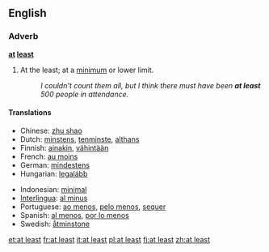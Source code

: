 ==English==
===Adverb===
'''[[at]] [[least]]'''
# At the least; at a [[minimum]] or lower limit.
#:''I couldn't count them all, but I think there must have been '''at least''' 500 people in attendance.''

====Translations====
{{top}}
*Chinese: [[zhu shao]]
*Dutch: [[minstens]], [[tenminste]], [[althans]]
*Finnish: [[ainakin]], [[vähintään]]
*French: [[au moins]]
*German: [[mindestens]]
*Hungarian: [[legalább]]
{{mid}}
*Indonesian: [[minimal]]
*[[Interlingua]]: [[al minus]]
*Portuguese: [[ao menos]], [[pelo menos]], [[sequer]]
*Spanish: [[al menos]], [[por lo menos]]
*Swedish: [[åtminstone]]
{{bottom}}

[[et:at least]]
[[fr:at least]]
[[it:at least]]
[[pl:at least]]
[[fi:at least]]
[[zh:at least]]